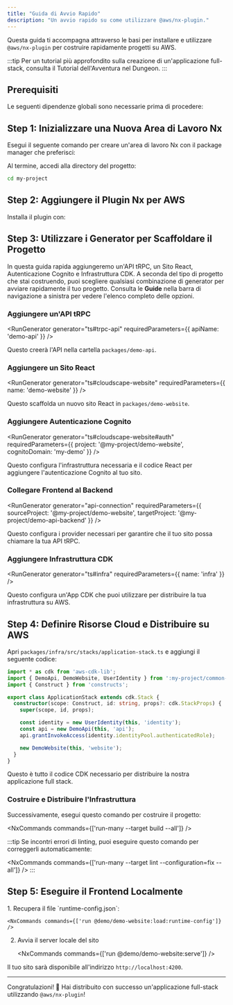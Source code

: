 ```yaml
---
title: "Guida di Avvio Rapido"
description: "Un avvio rapido su come utilizzare @aws/nx-plugin."
---
```





Questa guida ti accompagna attraverso le basi per installare e utilizzare `@aws/nx-plugin` per costruire rapidamente progetti su AWS.

:::tip
Per un tutorial più approfondito sulla creazione di un'applicazione full-stack, consulta il <Link path="get_started/tutorials/dungeon-game/overview">Tutorial dell'Avventura nel Dungeon</Link>.
:::

## Prerequisiti

Le seguenti dipendenze globali sono necessarie prima di procedere:

<Prerequisites />

## Step 1: Inizializzare una Nuova Area di Lavoro Nx

Esegui il seguente comando per creare un'area di lavoro Nx con il package manager che preferisci:

<CreateNxWorkspaceCommand workspace="my-project" />

Al termine, accedi alla directory del progetto:

```sh
cd my-project
```

## Step 2: Aggiungere il Plugin Nx per AWS

Installa il plugin con:

<InstallCommand dev pkg="@aws/nx-plugin" />

## Step 3: Utilizzare i Generator per Scaffoldare il Progetto

In questa guida rapida aggiungeremo un'API tRPC, un Sito React, Autenticazione Cognito e Infrastruttura CDK. A seconda del tipo di progetto che stai costruendo, puoi scegliere qualsiasi combinazione di generator per avviare rapidamente il tuo progetto. Consulta le __Guide__ nella barra di navigazione a sinistra per vedere l'elenco completo delle opzioni.

### Aggiungere un'API tRPC

<RunGenerator generator="ts#trpc-api" requiredParameters={{ apiName: 'demo-api' }} />

Questo creerà l'API nella cartella `packages/demo-api`.

### Aggiungere un Sito React

<RunGenerator generator="ts#cloudscape-website" requiredParameters={{ name: 'demo-website' }} />

Questo scaffolda un nuovo sito React in `packages/demo-website`.

### Aggiungere Autenticazione Cognito

<RunGenerator generator="ts#cloudscape-website#auth" requiredParameters={{ project: '@my-project/demo-website', cognitoDomain: 'my-demo' }} />

Questo configura l'infrastruttura necessaria e il codice React per aggiungere l'autenticazione Cognito al tuo sito.

### Collegare Frontend al Backend

<RunGenerator generator="api-connection" requiredParameters={{ sourceProject: '@my-project/demo-website', targetProject: '@my-project/demo-api-backend' }} />

Questo configura i provider necessari per garantire che il tuo sito possa chiamare la tua API tRPC.

### Aggiungere Infrastruttura CDK

<RunGenerator generator="ts#infra" requiredParameters={{ name: 'infra' }} />

Questo configura un'App CDK che puoi utilizzare per distribuire la tua infrastruttura su AWS.

## Step 4: Definire Risorse Cloud e Distribuire su AWS

Apri `packages/infra/src/stacks/application-stack.ts` e aggiungi il seguente codice:

```typescript
import * as cdk from 'aws-cdk-lib';
import { DemoApi, DemoWebsite, UserIdentity } from ':my-project/common-constructs';
import { Construct } from 'constructs';

export class ApplicationStack extends cdk.Stack {
  constructor(scope: Construct, id: string, props?: cdk.StackProps) {
    super(scope, id, props);

    const identity = new UserIdentity(this, 'identity');
    const api = new DemoApi(this, 'api');
    api.grantInvokeAccess(identity.identityPool.authenticatedRole);

    new DemoWebsite(this, 'website');
  }
}
```

Questo è tutto il codice CDK necessario per distribuire la nostra applicazione full stack.

### Costruire e Distribuire l'Infrastruttura

Successivamente, esegui questo comando per costruire il progetto:

<NxCommands commands={['run-many --target build --all']} />

:::tip
Se incontri errori di linting, puoi eseguire questo comando per correggerli automaticamente:

<NxCommands commands={['run-many --target lint --configuration=fix --all']} />
:::

## Step 5: Eseguire il Frontend Localmente

<Steps>
1. Recupera il file `runtime-config.json`:

    <NxCommands commands={['run @demo/demo-website:load:runtime-config']} />

2. Avvia il server locale del sito

    <NxCommands commands={['run @demo/demo-website:serve']} />
</Steps>

Il tuo sito sarà disponibile all'indirizzo `http://localhost:4200`.

---

Congratulazioni! 🎉 Hai distribuito con successo un'applicazione full-stack utilizzando `@aws/nx-plugin`!